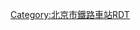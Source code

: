 {{Routemap
| title = 昌平站
| inline = <includeonly>yes</includeonly>
| map = 
\\\\\\hCONTg\hCONTg\\\\\\\~~ [[京张城际铁路]] ~~{{RoutemapRoute|Licon=U|往[[张家口南站]]}}
\\\\\\hSTRg\hSTRf\\\\\\\
CONT2\STRc3\\\\\hSTR\hSTR\\\\\\\~~ [[京包铁路]]~~{{RoutemapRoute|Licon=UL|往[[包头站]]}}
STRc1\STR2+4\STRc3\\\\hSTR\hSTR\\\BUILDING\\\\~~ ~~七间房线路所
\STRc1\STR2+4\STRc3!~ENDE2@F\STRc3\\hSTR\hSTR\\\ENDEa!~STRc2\STR3+l!~STRc2\ABZq+3\ABZq2\CONT1+r!~STRc3~~[[京通铁路]] ~~{{RoutemapRoute|Licon=UR|往[[通辽站]]}}
\\STRc1\ABZ4+2l!~STRc1\ABZ2+4r!~STRc3\STRc3\hSTR\hSTR\\STRc2\ABZ3+1g!~STRc2\STR3+1!~STRc4\STRc4\STRc1\ENDE4@G
\\\STRc1\STR+4!~STRc1\STRl+4 \hKRZ\hKRZ\STRq!~STRc2\ABZ1+3r!~STRc2\STR3+1!~STRc4\STRc4\\\
\\\\STR\\hSTR\hSTR!~STRc2\STR3+1!~STRc2\STR3+1!~STRc4\STRc4\\\\
\\\\STR\\hSTR!~STRc2\hKRZ3+1\STR+1!~STRc4\!~STRc4\\\\\
\\\\STR\STRc2\hKRZ3+1\hSTR!~STRc4\STR\\\\\\
\\\\STR\STR+1\hSTRe@f!~STRc4\hSTRe@f\STR\\\\\\
\\\\SKRZ-G2o(Rr)\STR\STR\STR\SKRZ-G2o(Ll)\\\\\\~~ ~~ 跨{{中国县道名|032|水南路}}
\\STRc2\ENDE3@F\STR\STR\STR\STR\STR\\\\\\
LSTRq!~STRc2\ABZq+3\ABZq1\STR2+r!~STRc4\STR+c3\STR\STR\STR\STR\\\\\\~~ 水泥厂专用线~~
ENDE1@G\STRc4\\STRc1\ABZg+4\STR\STR\STR+c2\ABZg3\\\\\\
\\\\ABZg2\STR!~STRc3\ABZg2\ABZg+1!~STRc3\STR!~STRc4\\\\\\
\\\\STR!~STRc1\ABZg+4\STR+c1\ABZg+4\STR\\LSTR3+1\\\\~~ ~~ 往工区
\\\\STR\STR\STR+c2\ABZg3\STR+c2\ABZ1+3f\\\\\
\\\\STR\STR\ABZg+1\STR+c4\ABZg+1\STRc4!~ENDEe\\\\\
\\\\STR\STR+c2\ABZg3\STR\STR\\\\\\
\\\\STR\ABZg+1\STR!~STRc4\STR\STR\\\\\\
\\\\STR+c2\ABZg3!~STRc2\ABZg3\STR\STR\\\\\\
\\\\ABZg+1\ABZg+1!~STRc4\STR+c4\STR\STR\\\\\\
\\\\STR\STR\STR\STR\STR\\\\\\
\\\STRc2!~ENDEa\STR3\STR\STR\ABZg2\ABZg2!~STRc3\STRc3\\\\\
\\\KRZ3+1\STRc4\STR\STR\STR!~STRc1\ABZg+4!~STRc1\ABZ4+2f\STRc3\\\\
\\LSTR3+1\STR\STRc2\ABZg3\STR\STR\STR\STR+c1\STR+4\\\\
\LSTR3+1\STRc2\ABZg3\STR+1\STR!~STRc4\STR\STR\STR\STR\STR\\\\
\STRc2\ABZ1+3f\STR!~STRc4!~STRc2\ABZg3\STR\STR\STR\STR\STR\STR\STRc2\LSTR3+1\\
\STR+1\STR!~STRc4\ABZg+1\STR!~STRc4\STR\STR\STR\STR\STR\STR\STR+1\STRc4\\
\STR\STR\STR\STR\STR\STR\STR\STR\STR\ABZg2\ABZg2!~STRc3\STRc3\\
\STR\STR\STR\STR\STR\STR\STR\STR\STR\STR!~STRc1\ABZg+4!~STRc1\ENDE4@G\ENDEa\
\STR\STR\STR\STR+BSl\STR+BSr\STR\STR\STR+BSl\STR+BSr\STR\STR\\LSTR\
\STR\STR\STR\STR+BSl\STR+BSr\STR\STR\STR+BSl\STR+BSr\STR\STR\\STR\
\STR\STR\STR\STR+BSl\STR+BSr\STR\STR\STR+BSl\STR+BSr\STR!~STRc2\ABZg3\\STR\
\STR\STR\STR\STR+BSl!~num4l\STR+BSr\STR\STR\STR+BSl\STR+BSr\ABZg+1\STR+c4\\STR\~~ 5道~~4站台
\STR\STR\STR\STR+BSl\STR+BSr!~num3r\STR\STR\STR+BSl\STR+BSr\STR\STR\\STR\~~ III道~~3站台
\STR\STR\STR\STR+BSl\STR+BSr\STR\STR\STR+BSl!~num2l\STR+BSr\STR\STR\\STR\~~ 4道~~2站台
\STR+BSr\STR\STR\STR+BSl\STR+BSr\STR\STR\STR+BSl\STR+BSr!~num1r\STR\STR\\STR\ ~~ 6道~~1站台
\STR+BSr\STR\STR\VIADUKT2-R!~BSl\STR+BSr\STR\STR\STR+BSl\STR+BSr\STR\STR\\VIADUKT2-L\BUILDING~~ 进出站地道 ~~站房
\STR+BSr\STR\STR\STR+BSl\STR+BSr\STR\STR\STR+BSl\STR+BSr\STR\STR\STRc2\STR3\
\STR+BSr\STR\STR\STR+BSl\STR+BSr\STR\STR\STR+BSl\STR+BSr\STR\STR+c2\STR3+1\STRc4\
\STR+BSr\STR\STR\STR+BSl\STR+BSr\STR\STR\STR+BSl\STR+BSr\STR\ABZg+1\STRc4\\~~ ~~货运站台
\STR+BSr\STR\STR\STR+BSl\STR+BSr\STR\STR\STR+BSl\STR+BSr\STR\STR\\\
\STR\STR\STR\STR+BSl\STR+BSr\STR\STR\STR+BSl\STR+BSr\STR\STR\\\
\STR\STR\STR\STR\ABZg2\STR!~STRc3\STR\STR\STR\STR\STR\\\ 
\STR2\STR+c3\STR2\STR2!~STRc3\STR!~STRc3!~STRc1\ABZg+4\STR\STR!~STRc2\STR3\STR\STR\\\
\STRc1\KRZ2+4\STRc1!~STRc3\STR2+4!~STRc1\ABZg+4!~STRc3\STR\STR!~STRc2\KRZ3+1\STRc4\STR+c2\STR3\\\
\\ENDEe!~STRc1\STR2+4\STRc1!~STRc3\ABZg+4\ABZg2\ABZg+1!~STRc3\STR+c4\STRc2\ABZ3+1g\STRc4\\\
\\\STRc1\STR2+4\STR+c3\STR!~STRc1\ABZg+4\STR!~STRc2\STR3+1\STRc4\\\\
\\\\STRc1\ABZg+4\STR\STR\ABZg+1\STRc4\\\\\
\\\\\STR\STR\STR\STR\\\\\\
\\\\\STR\STR\STR\STR\\\\\\
\\\\\STR\STR\STR\ENDEe\\\\\\
\\\\\CONTf\STRg\STRf\\\\\\\~~ [[双沙铁路|东北环线]]~~{{RoutemapRoute|Licon=D|往[[双桥站 (中国铁路)|双桥站]]}}
\\\\\\CONTf\CONTf\\\\\\\~~[[京张城际铁路]]~~{{RoutemapRoute|Licon=D|往[[北京北站]]}}
|bottom={{navbar|北京铁路车站RDT/昌平站}}
}}<noinclude>

{{Rdt intro|[[昌平站 (铁路)|昌平站]]}}

[[Category:北京市鐵路車站RDT]]

</noinclude>